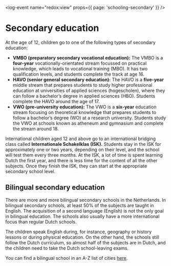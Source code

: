 <log-event name="redox:view" props={{ page: 'schooling-secondary' }} />

# Secondary education

At the age of 12, children go to one of the following types of secondary education:

- **VMBO (preparatory secondary vocational education):** The VMBO is a **four-year** vocationally-orientated stream focussed on practical knowledge, which leads to vocational training (MBO). It has two qualification levels, and students complete the track at age 16.
- **HAVO (senior general secondary education):** The HAVO is a **five-year** middle stream that prepares students to study higher professional education at universities of applied sciences (hogescholen), where they can follow a bachelor’s degree in applied sciences (HBO). Students complete the HAVO around the age of 17.
- **VWO (pre-university education):** The VWO is a **six-year** education stream focusing on theoretical knowledge that prepares students to follow a bachelor’s degree (WO) at a research university. Students study the VWO at schools known as atheneum and gymnasium and complete the stream around 18.

International children aged 12 and above go to an international bridging class called **Internationale Schakelklas (ISK).** Students stay in the ISK for approximately one or two years, depending on their level, and the school will test them every three months. At the ISK, a lot of time is spent learning Dutch the first year, and there is less time for the content of all the other subjects. Once they finish the ISK, they can start at the appropriate secondary school level.

## Bilingual secondary education

There are more and more bilingual secondary schools in the Netherlands. In bilingual secondary schools, at least 50% of the subjects are taught in English. The acquisition of a second language (English) is not the only goal in bilingual education. The schools also usually have a more international focus than regular Dutch schools.

The children speak English during, for instance, geography or history lessons or during physical education. On the other hand, the schools still follow the Dutch curriculum, so almost half of the subjects are in Dutch, and the children need to take the Dutch school-leaving exams. 

You can find a bilingual school in an A-Z list of cities [here](https://www.nuffic.nl/onderwerpen/tweetalig-onderwijs/alle-tto-scholen-in-nederland). 

